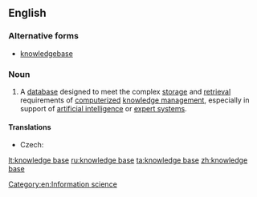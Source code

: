 {{wikipedia}}
==English==

===Alternative forms===
* [[knowledgebase]] {{qualifier|less common}}

===Noun===
{{en-noun|head=[[knowledge]] [[base]]}}

# A [[database]] designed to meet the complex [[storage]] and [[retrieval]] requirements of [[computerize]]d [[knowledge management]], especially in support of [[artificial intelligence]] or [[expert system]]s.

====Translations====
{{trans-top|database}}
* Czech: {{t-|cs|znalostní báze|f}}
{{trans-mid}}
{{trans-bottom}}

[[Category:en:Information science]]

[[lt:knowledge base]]
[[ru:knowledge base]]
[[ta:knowledge base]]
[[zh:knowledge base]]